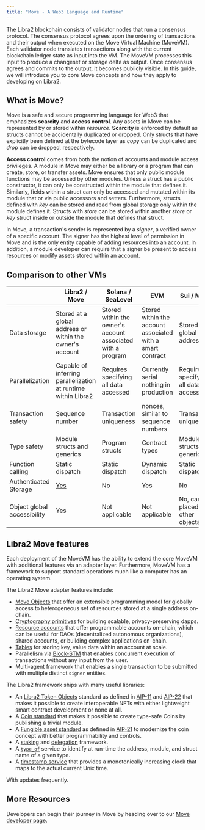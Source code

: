 ```yaml
---
title: "Move - A Web3 Language and Runtime"
---
```


The Libra2 blockchain consists of validator nodes that run a consensus protocol. The consensus protocol agrees upon the ordering of transactions and their output when executed on the Move Virtual Machine (MoveVM). Each validator node translates transactions along with the current blockchain ledger state as input into the VM. The MoveVM processes this input to produce a changeset or storage delta as output. Once consensus agrees and commits to the output, it becomes publicly visible. In this guide, we will introduce you to core Move concepts and how they apply to developing on Libra2.

## What is Move?

Move is a safe and secure programming language for Web3 that emphasizes **scarcity** and **access control**. Any assets in Move can be represented by or stored within _resource_. **Scarcity** is enforced by default as structs cannot be accidentally duplicated or dropped. Only structs that have explicitly been defined at the bytecode layer as _copy_ can be duplicated and _drop_ can be dropped, respectively.

**Access control** comes from both the notion of accounts and module access privileges. A module in Move may either be a library or a program that can create, store, or transfer assets. Move ensures that only public module functions may be accessed by other modules. Unless a struct has a public constructor, it can only be constructed within the module that defines it. Similarly, fields within a struct can only be accessed and mutated within its module that or via public accessors and setters. Furthermore, structs defined with _key_ can be stored and read from global storage only within the module defines it. Structs with _store_ can be stored within another _store_ or _key_ struct inside or outside the module that defines that struct.

In Move, a transaction's sender is represented by a _signer_, a verified owner of a specific account. The signer has the highest level of permission in Move and is the only entity capable of adding resources into an account. In addition, a module developer can require that a signer be present to access resources or modify assets stored within an account.

## Comparison to other VMs

|                             | Libra2 / Move                                                  | Solana / SeaLevel                                                | EVM                                                        | Sui / Move                            |
| --------------------------- | ------------------------------------------------------------- | ---------------------------------------------------------------- | ---------------------------------------------------------- | ------------------------------------- |
| Data storage                | Stored at a global address or within the owner's account | Stored within the owner's account associated with a program | Stored within the account associated with a smart contract | Stored at a global address            |
| Parallelization             | Capable of inferring parallelization at runtime within Libra2  | Requires specifying all data accessed                            | Currently serial nothing in production                     | Requires specifying all data accessed |
| Transaction safety          | Sequence number                                               | Transaction uniqueness                                           | nonces, similar to sequence numbers                        | Transaction uniqueness                |
| Type safety                 | Module structs and generics                                   | Program structs                                                  | Contract types                                             | Module structs and generics           |
| Function calling            | Static dispatch                                               | Static dispatch                                                  | Dynamic dispatch                                           | Static dispatch                       |
| Authenticated Storage       | [Yes](/network/glossary#merkle-trees)                     | No                                                               | Yes                                                        | No                                    |
| Object global accessibility | Yes                                                           | Not applicable                                                   | Not applicable                                             | No, can be placed in other objects    |

## Libra2 Move features

Each deployment of the MoveVM has the ability to extend the core MoveVM with additional features via an adapter layer. Furthermore, MoveVM has a framework to support standard operations much like a computer has an operating system.

The Libra2 Move adapter features include:

- [Move Objects](https://github.com/libra2-foundation/AIPs/blob/main/aips/aip-10.md) that offer an extensible programming model for globally access to heterogeneous set of resources stored at a single address on-chain.
- [Cryptography primitives](/build/smart-contracts/cryptography) for building scalable, privacy-preserving dapps.
- [Resource accounts](/build/smart-contracts/resource-accounts) that offer programmable accounts on-chain, which can be useful for DAOs (decentralized autonomous organizations), shared accounts, or building complex applications on-chain.
- [Tables](https://github.com/libra2org/libra2-core/blob/main/libra2-move/framework/libra2-stdlib/sources/table.move) for storing key, value data within an account at scale.
- Parallelism via [Block-STM](https://medium.com/libra2labs/block-stm-how-we-execute-over-160k-transactions-per-second-on-the-libra2-blockchain-3b003657e4ba) that enables concurrent execution of transactions without any input from the user.
- Multi-agent framework that enables a single transaction to be submitted with multiple distinct `signer` entities.

The Libra2 framework ships with many useful libraries:

- An [Libra2 Token Objects](https://github.com/libra2org/libra2-core/tree/main/libra2-move/framework/libra2-token-objects/sources) standard as defined in [AIP-11](https://github.com/libra2-foundation/AIPs/blob/main/aips/aip-11.md) and [AIP-22](https://github.com/libra2-foundation/AIPs/blob/main/aips/aip-22.md) that makes it possible to create interoperable NFTs with either lightweight smart contract development or none at all.
- A [Coin standard](https://github.com/libra2org/libra2-core/blob/main/libra2-move/framework/libra2-framework/sources/coin.move) that makes it possible to create type-safe Coins by publishing a trivial module.
- A [Fungible asset standard](https://github.com/libra2org/libra2-core/blob/main/libra2-move/framework/libra2-framework/sources/fungible_asset.move) as defined in [AIP-21](https://github.com/libra2-foundation/AIPs/blob/main/aips/aip-21.md) to modernize the coin concept with better programmability and controls.
- A [staking](https://github.com/libra2org/libra2-core/blob/main/libra2-move/framework/libra2-framework/sources/staking_contract.move) and [delegation](https://github.com/libra2org/libra2-core/blob/main/libra2-move/framework/libra2-framework/sources/delegation_pool.move) framework.
- A [`type_of`](https://github.com/libra2org/libra2-core/blob/main/libra2-move/framework/libra2-stdlib/sources/type_info.move) service to identify at run-time the address, module, and struct name of a given type.
- A [timestamp service](https://github.com/libra2org/libra2-core/blob/main/libra2-move/framework/libra2-framework/sources/timestamp.move) that provides a monotonically increasing clock that maps to the actual current Unix time.

With updates frequently.

## More Resources

Developers can begin their journey in Move by heading over to our [Move developer page](/network/blockchain/move).

